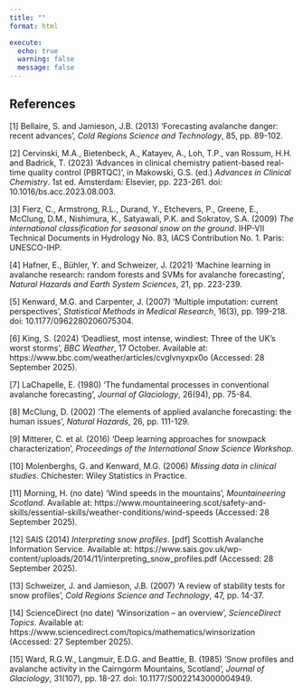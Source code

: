 ```yaml
---
title: ""
format: html

execute:
  echo: true
  warning: false
  message: false
---
```


## References {#sec-References}

\[1\] Bellaire, S. and Jamieson, J.B. (2013) 'Forecasting avalanche danger: recent advances', *Cold Regions Science and Technology*, 85, pp. 89-102.

\[2\] Cervinski, M.A., Bietenbeck, A., Katayev, A., Loh, T.P., van Rossum, H.H. and Badrick, T. (2023) 'Advances in clinical chemistry patient-based real-time quality control (PBRTQC)', in Makowski, G.S. (ed.) *Advances in Clinical Chemistry*. 1st ed. Amsterdam: Elsevier, pp. 223-261. doi: 10.1016/bs.acc.2023.08.003.

\[3\] Fierz, C., Armstrong, R.L., Durand, Y., Etchevers, P., Greene, E., McClung, D.M., Nishimura, K., Satyawali, P.K. and Sokratov, S.A. (2009) *The international classification for seasonal snow on the ground*. IHP-VII Technical Documents in Hydrology No. 83, IACS Contribution No. 1. Paris: UNESCO-IHP.

\[4\] Hafner, E., Bühler, Y. and Schweizer, J. (2021) 'Machine learning in avalanche research: random forests and SVMs for avalanche forecasting', *Natural Hazards and Earth System Sciences*, 21, pp. 223-239.

\[5\] Kenward, M.G. and Carpenter, J. (2007) 'Multiple imputation: current perspectives', *Statistical Methods in Medical Research*, 16(3), pp. 199-218. doi: 10.1177/0962280206075304.

\[6\] King, S. (2024) 'Deadliest, most intense, windiest: Three of the UK's worst storms', *BBC Weather*, 17 October. Available at: https://www.bbc.com/weather/articles/cvglvnyxpx0o (Accessed: 28 September 2025).

\[7\] LaChapelle, E. (1980) 'The fundamental processes in conventional avalanche forecasting', *Journal of Glaciology*, 26(94), pp. 75-84.

\[8\] McClung, D. (2002) 'The elements of applied avalanche forecasting: the human issues', *Natural Hazards*, 26, pp. 111-129.

\[9\] Mitterer, C. et al. (2016) 'Deep learning approaches for snowpack characterization', *Proceedings of the International Snow Science Workshop*.

\[10\] Molenberghs, G. and Kenward, M.G. (2006) *Missing data in clinical studies*. Chichester: Wiley Statistics in Practice.

\[11\] Morning, H. (no date) 'Wind speeds in the mountains', *Mountaineering Scotland*. Available at: https://www.mountaineering.scot/safety-and-skills/essential-skills/weather-conditions/wind-speeds (Accessed: 28 September 2025).

\[12\] SAIS (2014) *Interpreting snow profiles*. \[pdf\] Scottish Avalanche Information Service. Available at: https://www.sais.gov.uk/wp-content/uploads/2014/11/interpreting_snow_profiles.pdf (Accessed: 28 September 2025).

\[13\] Schweizer, J. and Jamieson, J.B. (2007) 'A review of stability tests for snow profiles', *Cold Regions Science and Technology*, 47, pp. 14-37.

\[14\] ScienceDirect (no date) 'Winsorization – an overview', *ScienceDirect Topics*. Available at: https://www.sciencedirect.com/topics/mathematics/winsorization (Accessed: 27 September 2025).

\[15\] Ward, R.G.W., Langmuir, E.D.G. and Beattie, B. (1985) 'Snow profiles and avalanche activity in the Cairngorm Mountains, Scotland', *Journal of Glaciology*, 31(107), pp. 18-27. doi: 10.1177/S0022143000004949.
